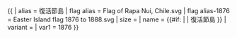 {{ {{{1<noinclude>|country showdata</noinclude>}}}
| alias = 復活節島
| flag alias = Flag of Rapa Nui, Chile.svg
| flag alias-1876 = Easter Island flag 1876 to 1888.svg
| size = {{{size|}}}
| name = {{#if: {{{name|}}} | {{{name|}}} | 復活節島 }}
| variant = {{{variant|}}}
<noinclude>
| var1 = 1876
</noinclude>
}}